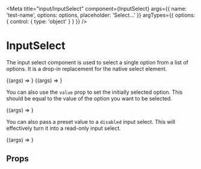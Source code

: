 

<Meta
  title="input/InputSelect"
  component={InputSelect}
  args={{
    name: 'test-name',
    options: options,
    placeholder: 'Select...'
  }}
  argTypes={{
    options: {
      control: {
        type: 'object'
      }
    }
  }}
/>

# InputSelect

<WorksWith component="InputFactory" />

The input select component is used to select a single option from a list of options.
It is a drop-in replacement for the native select element.

<Canvas withSource="open">
  <Story name="Default">{(args) => <InputSelect {...args} />}</Story>
</Canvas>

<Canvas withSource="open">
  <Story name="Multi-select">
    {(args) => <InputSelect multiple {...args} />}
  </Story>
</Canvas>

You can also use the `value` prop to set the initially selected option. This should be equal to the value of the option you want to be selected.

<Canvas withSource="open">
  <Story
    name="Preselected value"
    args={{
      value: options[0].value
    }}
  >
    {(args) => <InputSelect {...args} />}
  </Story>
</Canvas>

You can also pass a preset value to a `disabled` input select. This will effectively turn it into a read-only input select.

<Canvas withSource="open">
  <Story
    name="Disabled"
    args={{
      value: options[1].value,
      disabled: true
    }}
  >
    {(args) => <InputSelect {...args} />}
  </Story>
</Canvas>

## Props

<ArgsTable of={InputSelect} />

